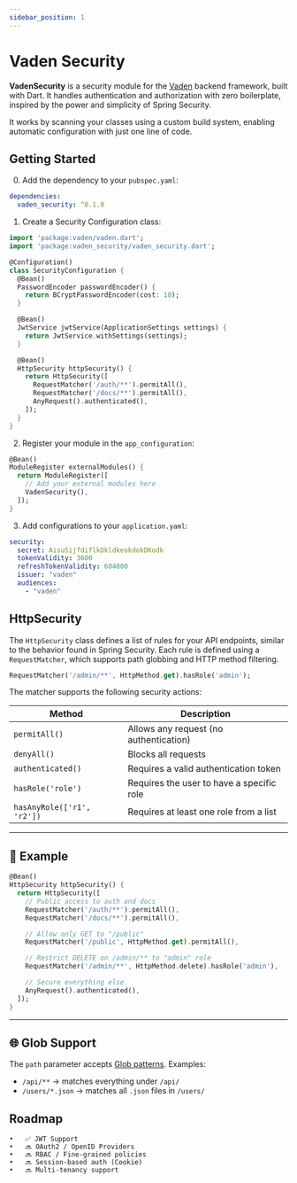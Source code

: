 ```yaml
---
sidebar_position: 1
---
```


# Vaden Security

**VadenSecurity** is a security module for the [Vaden](https://vaden.dev) backend framework, built with Dart.
It handles authentication and authorization with zero boilerplate,
inspired by the power and simplicity of Spring Security.

It works by scanning your classes using a custom build system,
enabling automatic configuration with just one line of code.

## Getting Started

0. Add the dependency to your `pubspec.yaml`:

```yaml
dependencies:
  vaden_security: ^0.1.0
```

1. Create a Security Configuration class:

```dart
import 'package:vaden/vaden.dart';
import 'package:vaden_security/vaden_security.dart';

@Configuration()
class SecurityConfiguration {
  @Bean()
  PasswordEncoder passwordEncoder() {
    return BCryptPasswordEncoder(cost: 10);
  }

  @Bean()
  JwtService jwtService(ApplicationSettings settings) {
    return JwtService.withSettings(settings);
  }

  @Bean()
  HttpSecurity httpSecurity() {
    return HttpSecurity([
      RequestMatcher('/auth/**').permitAll(),
      RequestMatcher('/docs/**').permitAll(),
      AnyRequest().authenticated(),
    ]);
  }
}
```

2. Register your module in the `app_configuration`:

```dart
@Bean()
ModuleRegister externalModules() {
  return ModuleRegister([
    // Add your external modules here
    VadenSecurity(),
  ]);
}
```

3. Add configurations to your `application.yaml`:

```yaml
security:
  secret: AisuSijfdiflkDkldkeokdokDKodk
  tokenValidity: 3600
  refreshTokenValidity: 604800
  issuer: "vaden"
  audiences:
    - "vaden"
```

## HttpSecurity

The `HttpSecurity` class defines a list of rules for your API endpoints, 
similar to the behavior found in Spring Security.
Each rule is defined using a `RequestMatcher`, which supports path globbing and HTTP method filtering.

```dart
RequestMatcher('/admin/**', HttpMethod.get).hasRole('admin');
```

The matcher supports the following security actions:

| Method                         | Description                                     |
|-------------------------------|-------------------------------------------------|
| `permitAll()`                 | Allows any request (no authentication)         |
| `denyAll()`                   | Blocks all requests                            |
| `authenticated()`             | Requires a valid authentication token          |
| `hasRole('role')`             | Requires the user to have a specific role      |
| `hasAnyRole(['r1', 'r2'])`    | Requires at least one role from a list         |

---

## 🔧 Example

```dart
@Bean()
HttpSecurity httpSecurity() {
  return HttpSecurity([
    // Public access to auth and docs
    RequestMatcher('/auth/**').permitAll(),
    RequestMatcher('/docs/**').permitAll(),

    // Allow only GET to "/public"
    RequestMatcher('/public', HttpMethod.get).permitAll(),

    // Restrict DELETE on /admin/** to "admin" role
    RequestMatcher('/admin/**', HttpMethod.delete).hasRole('admin'),

    // Secure everything else
    AnyRequest().authenticated(),
  ]);
}
```

---

## 🌐 Glob Support

The `path` parameter accepts [Glob patterns](https://pub.dev/packages/glob). Examples:

- `/api/**` → matches everything under `/api/`
- `/users/*.json` → matches all `.json` files in `/users/`

## Roadmap

	•	✅ JWT Support
	•	🔜 OAuth2 / OpenID Providers
	•	🔜 RBAC / Fine-grained policies
	•	🔜 Session-based auth (Cookie)
	•	🔜 Multi-tenancy support

